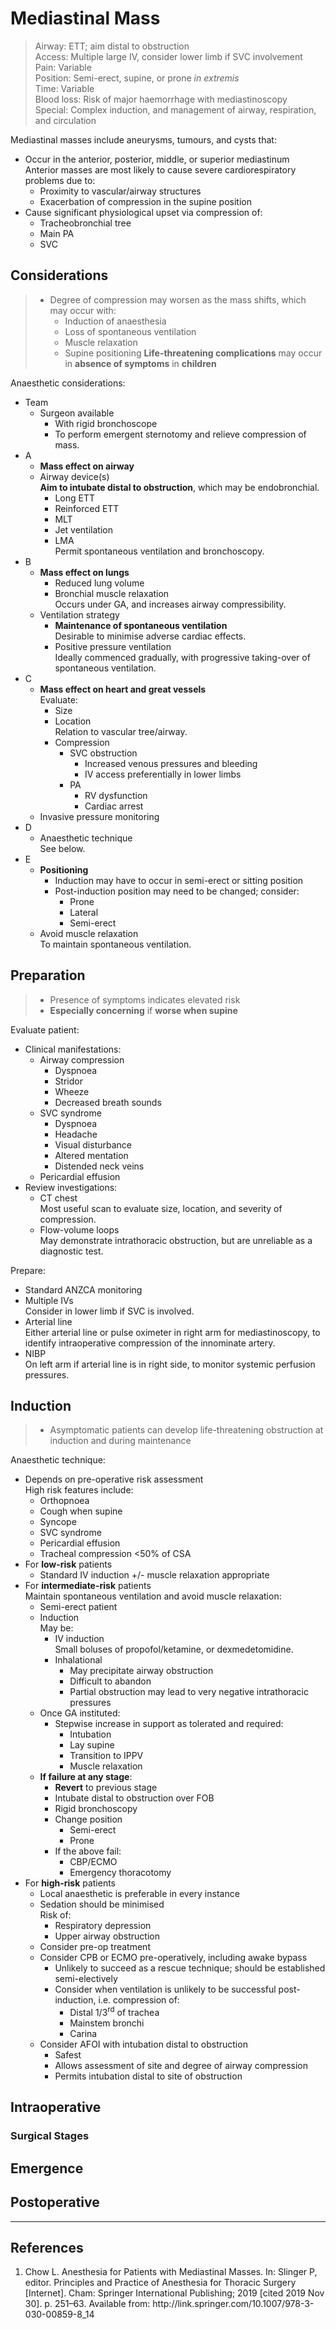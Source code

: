 # Mediastinal Mass


>Airway: ETT; aim distal to obstruction <br>
>Access: Multiple large IV, consider lower limb if SVC involvement<br>
>Pain: Variable<br>
>Position: Semi-erect, supine, or prone *in extremis*<br>
>Time: Variable<br>
>Blood loss: Risk of major haemorrhage with mediastinoscopy<br>
>Special: Complex induction, and management of airway, respiration, and circulation <br>

Mediastinal masses include aneurysms, tumours, and cysts that:

* Occur in the anterior, posterior, middle, or superior mediastinum  
Anterior masses are most likely to cause severe cardiorespiratory problems due to:
	* Proximity to vascular/airway structures
	* Exacerbation of compression in the supine position
* Cause significant physiological upset via compression of:
	* Tracheobronchial tree
	* Main PA
	* SVC

## Considerations

> * Degree of compression may worsen as the mass shifts, which may occur with:
>	* Induction of anaesthesia
>	* Loss of spontaneous ventilation
>	* Muscle relaxation
>	* Supine positioning
> **Life-threatening complications** may occur in **absence of symptoms** in **children**


Anaesthetic considerations:

* Team
	* Surgeon available  
		* With rigid bronchoscope
		* To perform emergent sternotomy and relieve compression of mass.
* A
	* **Mass effect on airway**  
	* Airway device(s)  
	**Aim to intubate distal to obstruction**, which may be endobronchial.
		* Long ETT
		* Reinforced ETT
		* MLT
		* Jet ventilation
		* LMA  
		Permit spontaneous ventilation and bronchoscopy.
* B
	* **Mass effect on lungs**  
		* Reduced lung volume
		* Bronchial muscle relaxation  
		Occurs under GA, and increases airway compressibility.
	* Ventilation strategy
		* **Maintenance of spontaneous ventilation**  
		Desirable to minimise adverse cardiac effects.
		* Positive pressure ventilation  
		Ideally commenced gradually, with progressive taking-over of spontaneous ventilation.
* C
	* **Mass effect on heart and great vessels**  
	Evaluate:
		* Size
		* Location  
		Relation to vascular tree/airway.
		* Compression
			* SVC obstruction  
				* Increased venous pressures and bleeding
				* IV access preferentially in lower limbs
			* PA
				* RV dysfunction
				* Cardiac arrest
	* Invasive pressure monitoring
* D
	* Anaesthetic technique  
	See below.
* E
	* **Positioning**
		* Induction may have to occur in semi-erect or sitting position
		* Post-induction position may need to be changed; consider:
			* Prone
			* Lateral
			* Semi-erect
	* Avoid muscle relaxation  
	To maintain spontaneous ventilation.

## Preparation

> * Presence of symptoms indicates elevated risk
> * **Especially concerning** if **worse when supine**

Evaluate patient:

* Clinical manifestations:
	* Airway compression
		* Dyspnoea
		* Stridor
		* Wheeze
		* Decreased breath sounds
	* SVC syndrome
		* Dyspnoea
		* Headache
		* Visual disturbance
		* Altered mentation
		* Distended neck veins
	* Pericardial effusion
* Review investigations:
	* CT chest  
	Most useful scan to evaluate size, location, and severity of compression.
	* Flow-volume loops  
	May demonstrate intrathoracic obstruction, but are unreliable as a diagnostic test.


Prepare:

* Standard ANZCA monitoring
* Multiple IVs  
Consider in lower limb if SVC is involved.
* Arterial line  
Either arterial line or pulse oximeter in right arm for mediastinoscopy, to identify intraoperative compression of the innominate artery.
* NIBP  
On left arm if arterial line is in right side, to monitor systemic perfusion pressures.




## Induction

> * Asymptomatic patients can develop life-threatening obstruction at induction and during maintenance

Anaesthetic technique:

* Depends on pre-operative risk assessment  
High risk features include:
	* Orthopnoea
	* Cough when supine
	* Syncope
	* SVC syndrome
	* Pericardial effusion
	* Tracheal compression <50% of CSA
* For **low-risk** patients
	* Standard IV induction +/- muscle relaxation appropriate
* For **intermediate-risk** patients  
Maintain spontaneous ventilation and avoid muscle relaxation:
	* Semi-erect patient
	* Induction  
	May be:
		* IV induction  
		Small boluses of propofol/ketamine, or dexmedetomidine.
		* Inhalational
			* May precipitate airway obstruction
			* Difficult to abandon
			* Partial obstruction may lead to very negative intrathoracic pressures
	* Once GA instituted:
		* Stepwise increase in support as tolerated and required:
			* Intubation  
			* Lay supine
			* Transition to IPPV
			* Muscle relaxation
	* **If failure at any stage**:
		* **Revert** to previous stage
		* Intubate distal to obstruction over FOB
		* Rigid bronchoscopy
		* Change position  
			* Semi-erect
			* Prone
		* If the above fail:
			* CBP/ECMO
			* Emergency thoracotomy
* For **high-risk** patients  
	* Local anaesthetic is preferable in every instance
	* Sedation should be minimised  
	Risk of:
		* Respiratory depression
		* Upper airway obstruction
	* Consider pre-op treatment
	* Consider CPB or ECMO pre-operatively, including awake bypass
		* Unlikely to succeed as a rescue technique; should be established semi-electively
		* Consider when ventilation is unlikely to be successful post-induction, i.e. compression of:
			* Distal 1/3<sup>rd</sup> of trachea
			* Mainstem bronchi
			* Carina
	* Consider AFOI with intubation distal to obstruction
		* Safest
		* Allows assessment of site and degree of airway compression
		* Permits intubation distal to site of obstruction


## Intraoperative

### Surgical Stages

## Emergence

## Postoperative


---

## References

1. Chow L. Anesthesia for Patients with Mediastinal Masses. In: Slinger P, editor. Principles and Practice of Anesthesia for Thoracic Surgery [Internet]. Cham: Springer International Publishing; 2019 [cited 2019 Nov 30]. p. 251–63. Available from: http://link.springer.com/10.1007/978-3-030-00859-8_14
